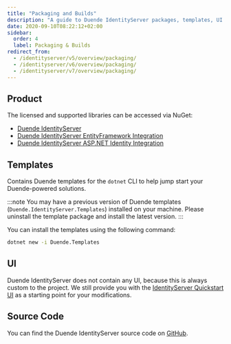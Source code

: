 ```yaml
---
title: "Packaging and Builds"
description: "A guide to Duende IdentityServer packages, templates, UI components, and source code accessibility"
date: 2020-09-10T08:22:12+02:00
sidebar:
  order: 4
  label: Packaging & Builds
redirect_from:
  - /identityserver/v5/overview/packaging/
  - /identityserver/v6/overview/packaging/
  - /identityserver/v7/overview/packaging/
---
```



## Product

The licensed and supported libraries can be accessed via NuGet:

- [Duende IdentityServer](https://www.nuget.org/packages/Duende.IdentityServer)
- [Duende IdentityServer EntityFramework Integration](https://www.nuget.org/packages/Duende.IdentityServer.EntityFramework)
- [Duende IdentityServer ASP.NET Identity Integration](https://www.nuget.org/packages/Duende.IdentityServer.AspNetIdentity)

## Templates

Contains Duende templates for the `dotnet` CLI to help jump start your Duende-powered solutions.

:::note
You may have a previous version of Duende templates (`Duende.IdentityServer.Templates`) installed on your machine.
Please uninstall the template package and install the latest version.
:::

You can install the templates using the following command:

```bash title=Terminal
dotnet new -i Duende.Templates
```

<CardGrid>
  <LinkCard
    description="NuGet Package for IdentityServer Templates"
    href="https://www.nuget.org/packages/Duende.Templates"
    title="Templates"
    target="_blank"
  />
  <LinkCard
    description="Source code for IdentityServer Templates"
    href="https://github.com/DuendeSoftware/IdentityServer.Templates"
    title="Source Code"
  />
</CardGrid>

## UI

Duende IdentityServer does not contain any UI, because this is always custom to the project.
We still provide you with
the [IdentityServer Quickstart UI](https://github.com/DuendeSoftware/products/tree/main/identity-server/templates/src/UI)
as a starting point for your modifications.

## Source Code

You can find the Duende IdentityServer source code on [GitHub](https://github.com/duendesoftware/IdentityServer).
